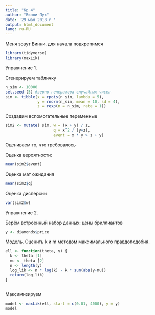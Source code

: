 ---
title: "Кр 4"
author: "Винни-Пух"
date: '29 мая 2018 г '
output: html_document
lang: ru-RU
---

Меня зовут Винни.
для начала подкрепимся

```{r}
library(tidyverse)
library(maxLik)
```
Упражнение 1.

Сгенерируем табличку

```{r}
n_sim <- 10000
set.seed (5) #зерно генератора случайных чисел
sim <- tibble(x = rpois(n_sim, lambda = 5),
              y = rnorm(n_sim, mean = 10, sd = 4),
              z = rexp(n = n_sim, rate = 1))


```

Создадим вспомогательные переменные

```{r}
sim2 <- mutate( sim, w = (x + y) / z,
                     q = x^2 / (y+z),
                     event = x * y > z + y)

```

Оцениваем то, что требовалось

Оценка вероятности:

```{r}
mean(sim2$event)
```

Оценка мат ожидания

```{r}
mean(sim2$q)
```

Оценка дисперсии

```{r}
var(sim2$w)
```


Упражнение 2.

Берём встроенный набор данных: цены бриллиантов

```{r}
y <- diamonds$price
```

Модель. Оценить k и m методом максимального правдоподобия.

```{r}
ell <- function(theta, y) {
  k <- theta [1]
  mu <- theta [2]
  n <- length(y)
  log_lik <- n * log(k) - k * sum(abs(y-mu))
  return(log_lik)
}
  
```

Максимизируем
```{r}
model <- maxLik(ell, start = c(0.01, 4000), y = y)
model
```